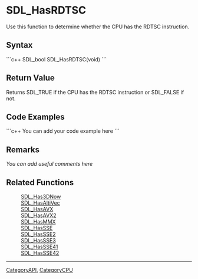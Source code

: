 
= SDL_HasRDTSC =
Use this function to determine whether the CPU has the RDTSC instruction.


== Syntax ==
```c++
SDL_bool SDL_HasRDTSC(void)
```

== Return Value ==
Returns SDL_TRUE if the CPU has the RDTSC instruction or SDL_FALSE if not.

== Code Examples ==
```c++
You can add your code example here
```

== Remarks ==
''You can add useful comments here''

== Related Functions ==
:[[SDL_Has3DNow]]
:[[SDL_HasAltiVec]]
:[[SDL_HasAVX]]
:[[SDL_HasAVX2]]
:[[SDL_HasMMX]]
:[[SDL_HasSSE]]
:[[SDL_HasSSE2]]
:[[SDL_HasSSE3]]
:[[SDL_HasSSE41]]
:[[SDL_HasSSE42]]

----
[[CategoryAPI]], [[CategoryCPU]]

